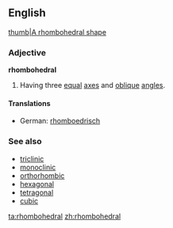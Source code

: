 ==English==
[[image:Rhombohedral.svg|thumb|A rhombohedral shape]]

===Adjective===
'''rhombohedral'''

# {{crystallography}} Having three [[equal]] [[axes]] and [[oblique]] [[angle]]s.

====Translations====
{{trans-top|having three equal axes and oblique angles}}
*German: [[rhomboedrisch]]
{{trans-mid}}
{{trans-bottom}}

===See also===
*[[triclinic]]
*[[monoclinic]] 
*[[orthorhombic]]
*[[hexagonal]] 
*[[tetragonal]]
*[[cubic]]

[[ta:rhombohedral]]
[[zh:rhombohedral]]